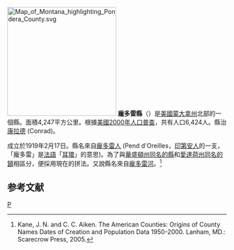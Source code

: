 {{noteTA
|T=zh-hans:庞多雷县 (蒙大拿州);zh-hk:龐多雷縣 (蒙大拿州);zh-tw:龐多雷郡 (蒙大拿州);
}}
[[File:Map_of_Montana_highlighting_Pondera_County.svg|250px]]
'''龐多雷縣'''（{{lang-en|Pondera County}}）是[[美國|美國]][[蒙大拿州|蒙大拿州]]北部的一個縣。面積4,247平方公里。根據[[美國2000年人口普查|美國2000年人口普查]]，共有人口6,424人。縣治[[康拉德_(蒙大拿州)|康拉德]] (Conrad)。

成立於1919年2月17日。縣名來自[[龐多雷人|龐多雷人]] (Pend d'Oreilles，[[印第安人|印第安人]]的一支，「龐多雷」是[[法語|法語]]「[[耳環|耳環]]」的意思)。為了與[[華盛頓州|華盛頓州]][[龐多雷縣_(華盛頓州)|同名的縣]]和[[愛達荷州|愛達荷州]][[龐多雷_(愛達荷州)|同名的鎮]]相區分，便採用現在的拼法。又說縣名來自[[龐多雷河|龐多雷河]]。<ref>Kane, J. N. and C. C. Aiken. The American Counties: Origins of County Names Dates of Creation and Population Data 1950-2000. Lanham, MD.: Scarecrow Press, 2005.</ref>

== 参考文献 ==
<div class="references-small">
<references />
</div>

[[Category:蒙大拿州行政區劃|P]]